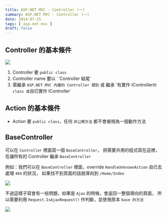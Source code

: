 ```yaml
---
title: ASP.NET MVC - Controller (一)
summary: ASP.NET MVC - Controller (一)
date: 2014-07-15
tags: [ asp.net mvc ]
draft: false
---
```


## Controller 的基本條件

![](/static/images/2014/aspnet-mvc-controller-01/01.webp)

1. Controller 要 `public class`
2. Controller name 要以 ``Controller 結尾`
3. 需繼承 `ASP.NET MVC 內建的 Controller 類別` 或 繼承 '有實作 IController` 的 class 或 `自已實作 IController`
## Action 的基本條件

- Action 要 `public class`，任何 `非公開方法` 都不會被視為一個動作方法

## BaseController

可以在 `Controller` 裡面寫一個 `BaseController`，
把需要共用的程式寫在這裡，在讓所有的 Controller 繼承 `BaseController`

例如：我們可以在 `BaseController` 裡面，override `HandleUnknownAction` 自已去處理 `404` 的狀況，
如果找不到頁面的話就導向到 `/Home/Index`

![](/static/images/2014/aspnet-mvc-controller-01/02.webp)

不過這樣子寫會有一些問題，如果是 `Ajax` 的時候，會返回一整個導向的頁面，
所以需要利用 `Request.IsAjaxRequest()` 作判斷，並使用原本 `base 的方法`

![](/static/images/2014/aspnet-mvc-controller-01/03.webp)